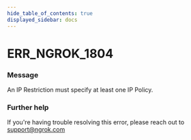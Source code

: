```yaml
---
hide_table_of_contents: true
displayed_sidebar: docs
---
```



# ERR_NGROK_1804

### Message

An IP Restriction must specify at least one IP Policy.

### Further help

If you're having trouble resolving this error, please reach out to [support@ngrok.com](mailto:support@ngrok.com?subject=Help%20with%20ERR_NGROK_1804)

<ErrorDetails error="err_ngrok_1804" />
